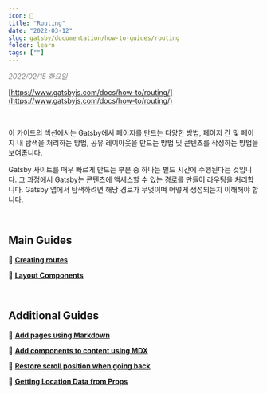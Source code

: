```yaml
---
icon: 📙
title: "Routing"
date: "2022-03-12"
slug: gatsby/documentation/how-to-guides/routing
folder: learn
tags: [""]
---
```


<div style="color:gray; font-style:italic;">2022/02/15 화요일</div>

[https://www.gatsbyjs.com/docs/how-to/routing/](https://www.gatsbyjs.com/docs/how-to/routing/)

<br />

이 가이드의 섹션에서는 Gatsby에서 페이지를 만드는 다양한 방법, 페이지 간 및 페이지 내 탐색을 처리하는 방법, 공유 레이아웃을 만드는 방법 및 콘텐츠를 작성하는 방법을 보여줍니다.

Gatsby 사이트를 매우 빠르게 만드는 부분 중 하나는 빌드 시간에 수행된다는 것입니다. 그 과정에서 Gatsby는 콘텐츠에 액세스할 수 있는 경로를 만들어 라우팅을 처리합니다. Gatsby 앱에서 탐색하려면 해당 경로가 무엇이며 어떻게 생성되는지 이해해야 합니다.

<br />

## Main Guides

📖 [**Creating routes**](https://www.gatsbyjs.com/docs/how-to/routing/creating-routes/)

📖 [**Layout Components** ](https://www.gatsbyjs.com/docs/how-to/routing/layout-components/)

<br />

## **Additional Guides**

📖 [**Add pages using Markdown**](https://www.gatsbyjs.com/docs/how-to/routing/adding-markdown-pages/)

📖 [**Add components to content using MDX**](https://www.gatsbyjs.com/docs/how-to/routing/mdx/)

📖 [**Restore scroll position when going back**](https://www.gatsbyjs.com/docs/how-to/routing/scroll-restoration/)

📖 [**Getting Location Data from Props**](https://www.gatsbyjs.com/docs/location-data-from-props/)
